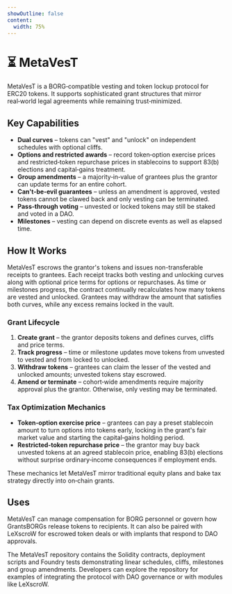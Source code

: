 ```yaml
---
showOutline: false
content:
  width: 75%
---
```


# ⏳ MetaVesT

MetaVesT is a BORG‑compatible vesting and token lockup protocol for ERC20 tokens. It supports sophisticated grant structures that mirror real‑world legal agreements while remaining trust‑minimized.

## Key Capabilities

- **Dual curves** – tokens can "vest" and "unlock" on independent schedules with optional cliffs.
- **Options and restricted awards** – record token‑option exercise prices and restricted‑token repurchase prices in stablecoins to support 83(b) elections and capital‑gains treatment.
- **Group amendments** – a majority‑in‑value of grantees plus the grantor can update terms for an entire cohort.
- **Can't‑be‑evil guarantees** – unless an amendment is approved, vested tokens cannot be clawed back and only vesting can be terminated.
- **Pass‑through voting** – unvested or locked tokens may still be staked and voted in a DAO.
- **Milestones** – vesting can depend on discrete events as well as elapsed time.

## How It Works

MetaVesT escrows the grantor's tokens and issues non-transferable receipts to grantees. Each receipt tracks both vesting and unlocking curves along with optional price terms for options or repurchases. As time or milestones progress, the contract continually recalculates how many tokens are vested and unlocked. Grantees may withdraw the amount that satisfies both curves, while any excess remains locked in the vault.

### Grant Lifecycle

1. **Create grant** – the grantor deposits tokens and defines curves, cliffs and price terms.
2. **Track progress** – time or milestone updates move tokens from unvested to vested and from locked to unlocked.
3. **Withdraw tokens** – grantees can claim the lesser of the vested and unlocked amounts; unvested tokens stay escrowed.
4. **Amend or terminate** – cohort‑wide amendments require majority approval plus the grantor. Otherwise, only vesting may be terminated.


### Tax Optimization Mechanics

- **Token‑option exercise price** – grantees can pay a preset stablecoin amount to turn options into tokens early, locking in the grant's fair market value and starting the capital‑gains holding period.
- **Restricted‑token repurchase price** – the grantor may buy back unvested tokens at an agreed stablecoin price, enabling 83(b) elections without surprise ordinary‑income consequences if employment ends.

These mechanics let MetaVesT mirror traditional equity plans and bake tax strategy directly into on‑chain grants.

## Uses

MetaVesT can manage compensation for BORG personnel or govern how GrantsBORGs release tokens to recipients. It can also be paired with LeXscroW for escrowed token deals or with implants that respond to DAO approvals.

The MetaVesT repository contains the Solidity contracts, deployment scripts and Foundry tests demonstrating linear schedules, cliffs, milestones and group amendments. Developers can explore the repository for examples of integrating the protocol with DAO governance or with modules like LeXscroW.
